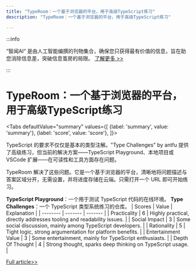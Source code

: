 ```yaml
---
title: "TypeRoom：一个基于浏览器的平台，用于高级TypeScript练习"
description: "TypeRoom：一个基于浏览器的平台，用于高级TypeScript练习"

---
```



:::info

“智闻AI“ 是由人工智能编撰的刊物集合，确保您只获得最有价值的信息，旨在助您消除信息差，突破信息茧房的局限。  [了解更多 >>](/)

:::

# TypeRoom：一个基于浏览器的平台，用于高级TypeScript练习


<Tabs
	defaultValue="summary"
	values={[
	{label: 'summary', value: 'summary'},
	{label: 'score', value: 'score'},
]}>
<TabItem value="summary">


TypeScript 的要求不仅仅是基本的类型注解。"Type Challenges" by antfu 提供了高级练习，但当前的解决方案——TypeScript Playground、本地项目或 VSCode 扩展——在可读性和工具方面存在问题。

TypeRoom 解决了这些问题。它是一个基于浏览器的平台，清晰地将问题描述与答案区域分开，无需设置，并将进度存储在云端。只需打开一个 URL 即可开始练习。

**TypeScript Playground**：一个用于测试 TypeScript 代码的在线环境。
**Type Challenges**：一个 TypeScript 类型系统练习的仓库。
</TabItem>
<TabItem value="score">
	| Scores     | Value   | Explanation |
	| -------- | ------- | ------- |
	| Practicality  | 6    | Highly practical, directly addresses tooling and readability issues.    |
	| Social Impact | 3     | Some social discussion, mainly among TypeScript developers.    |
	| Rationality    | 5    | Tight logic, strong argumentation for platform benefits.    |
	| Entertainment Value    | 3    | Some entertainment, mainly for TypeScript enthusiasts.    |
	| Depth Of Thought    | 4    | Strong thought, sparks deep thinking on TypeScript usage.    |
</TabItem>
</Tabs>

[Full article>>](https://github.com/ruanyf/weekly/issues/5250)
